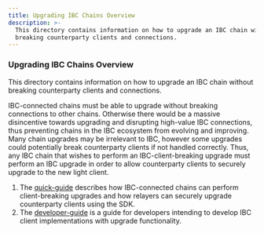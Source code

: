 ```yaml
---
title: Upgrading IBC Chains Overview
description: >-
  This directory contains information on how to upgrade an IBC chain without
  breaking counterparty clients and connections.
---
```

### Upgrading IBC Chains Overview

This directory contains information on how to upgrade an IBC chain without breaking counterparty clients and connections.

IBC-connected chains must be able to upgrade without breaking connections to other chains. Otherwise there would be a massive disincentive towards upgrading and disrupting high-value IBC connections, thus preventing chains in the IBC ecosystem from evolving and improving. Many chain upgrades may be irrelevant to IBC, however some upgrades could potentially break counterparty clients if not handled correctly. Thus, any IBC chain that wishes to perform an IBC-client-breaking upgrade must perform an IBC upgrade in order to allow counterparty clients to securely upgrade to the new light client.

1. The [quick-guide](/docs/ibc/v7.8.x/01-quick-guide) describes how IBC-connected chains can perform client-breaking upgrades and how relayers can securely upgrade counterparty clients using the SDK.
2. The [developer-guide](/docs/ibc/v7.8.x/02-developer-guide) is a guide for developers intending to develop IBC client implementations with upgrade functionality.
